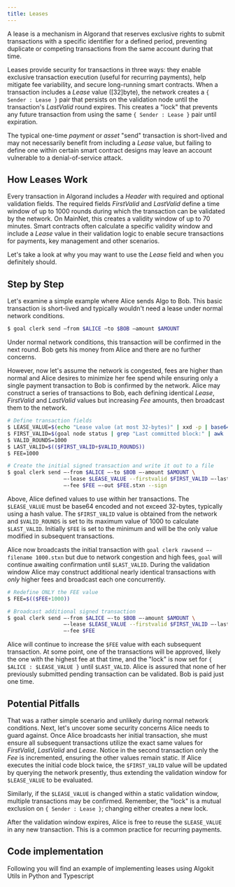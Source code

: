 ```yaml
---
title: Leases
---
```



A lease is a mechanism in Algorand that reserves exclusive rights to submit transactions with a specific identifier for a defined period, preventing duplicate or competing transactions from the same account during that time.

Leases provide security for transactions in three ways: they enable exclusive transaction execution (useful for recurring payments), help mitigate fee variability, and secure long-running smart contracts. When a transaction includes a _Lease_ value ([32]byte), the network creates a `{ Sender : Lease }` pair that persists on the validation node until the transaction's _LastValid_ round expires. This creates a "lock" that prevents any future transaction from using the same `{ Sender : Lease }` pair until expiration.

The typical one-time _payment_ or _asset_ "send" transaction is short-lived and may not necessarily benefit from including a _Lease_ value, but failing to define one within certain smart contract designs may leave an account vulnerable to a denial-of-service attack.

## How Leases Work

Every transaction in Algorand includes a _Header_ with required and optional validation fields. The required fields _FirstValid_ and _LastValid_ define a time window of up to 1000 rounds during which the transaction can be validated by the network. On MainNet, this creates a validity window of up to 70 minutes. Smart contracts often calculate a specific validity window and include a _Lease_ value in their validation logic to enable secure transactions for payments, key management and other scenarios.

Let's take a look at why you may want to use the _Lease_ field and when you definitely should.

## Step by Step

Let's examine a simple example where Alice sends Algo to Bob. This basic transaction is short-lived and typically wouldn't need a lease under normal network conditions.

```bash frame=none
$ goal clerk send –from $ALICE –to $BOB –amount $AMOUNT
```

Under normal network conditions, this transaction will be confirmed in the next round. Bob gets his money from Alice and there are no further concerns.

However, now let's assume the network is congested, fees are higher than normal and Alice desires to minimize her fee spend while ensuring only a single payment transaction to Bob is confirmed by the network. Alice may construct a series of transactions to Bob, each defining identical _Lease_, _FirstValid_ and _LastValid_ values but increasing _Fee_ amounts, then broadcast them to the network.

```bash frame=none
# Define transaction fields
$ LEASE_VALUE=$(echo "Lease value (at most 32-bytes)" | xxd -p | base64)
$ FIRST_VALID=$(goal node status | grep "Last committed block:" | awk '{ print $4 }')
$ VALID_ROUNDS=1000
$ LAST_VALID=$(($FIRST_VALID+$VALID_ROUNDS))
$ FEE=1000

# Create the initial signed transaction and write it out to a file
$ goal clerk send –-from $ALICE –-to $BOB –-amount $AMOUNT \
                  –-lease $LEASE_VALUE --firstvalid $FIRST_VALID –-lastvalid $LAST_VALID \
                  –-fee $FEE –-out $FEE.stxn --sign
```

Above, Alice defined values to use within her transactions. The `$LEASE_VALUE` must be base64 encoded and not exceed 32-bytes, typically using a hash value. The `$FIRST_VALID` value is obtained from the network and `$VALID_ROUNDS` is set to its maximum value of 1000 to calculate `$LAST_VALID`. Initially `$FEE` is set to the minimum and will be the only value modified in subsequent transactions.

Alice now broadcasts the initial transaction with `goal clerk rawsend –-filename 1000.stxn` but due to network congestion and high fees, `goal` will continue awaiting confirmation until `$LAST_VALID`. During the validation window Alice may construct additional nearly identical transactions with _only_ higher fees and broadcast each one concurrently.

```bash frame=none
# Redefine ONLY the FEE value
$ FEE=$(($FEE+1000))

# Broadcast additional signed transaction
$ goal clerk send –-from $ALICE –-to $BOB –-amount $AMOUNT \
                  –-lease $LEASE_VALUE --firstvalid $FIRST_VALID –-lastvalid $LAST_VALID \
                  –-fee $FEE
```

Alice will continue to increase the `$FEE` value with each subsequent transaction. At some point, one of the transactions will be approved, likely the one with the highest fee at that time, and the "lock" is now set for `{ $ALICE : $LEASE_VALUE }` until `$LAST_VALID`. Alice is assured that none of her previously submitted pending transaction can be validated. Bob is paid just one time.

## Potential Pitfalls

That was a rather simple scenario and unlikely during normal network conditions. Next, let's uncover some security concerns Alice needs to guard against. Once Alice broadcasts her initial transaction, she must ensure all subsequent transactions utilize the exact same values for _FirstValid_, _LastValid_ and _Lease_. Notice in the second transaction only the _Fee_ is incremented, ensuring the other values remain static. If Alice executes the initial code block twice, the `$FIRST_VALID` value will be updated by querying the network presently, thus extending the validation window for `$LEASE_VALUE` to be evaluated.

Similarly, if the `$LEASE_VALUE` is changed within a static validation window, multiple transactions may be confirmed. Remember, the "lock" is a mutual exclusion on `{ Sender : Lease }`; changing either creates a new lock.

After the validation window expires, Alice is free to reuse the `$LEASE_VALUE` in any new transaction. This is a common practice for recurring payments.

## Code implementation

Following you will find an example of implementing leases using Algokit Utils in Python and Typescript

<Tabs syncKey='lang'>
  <TabItem label='TypeScript' icon='seti:typescript'>
    <RemoteCode
      src='https://raw.githubusercontent.com/algorandfoundation/devportal-code-examples/refs/heads/main/projects/typescript-examples/algokit-utils-ts/transactions/leases.ts'
      snippet='LEASE'
      lang='ts'
      title='Leases'
      frame='none'
    />
  </TabItem>
  <TabItem label='Python' icon='seti:python'>
    <RemoteCode
      src='https://raw.githubusercontent.com/algorandfoundation/devportal-code-examples/refs/heads/main/projects/python-examples/algokit_utils_py_examples/transactions/leases.py'
      snippet='LEASES'
      lang='py'
      title='Leases'
      frame='none'
    />
  </TabItem>
</Tabs>
